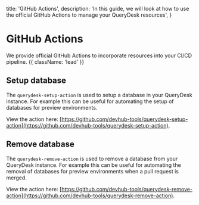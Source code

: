  title: 'GitHub Actions',
  description:
    'In this guide, we will look at how to use the official GitHub Actions to manage your QueryDesk resources',
}

# GitHub Actions

We provide official GitHub Actions to incorporate resources into your CI/CD pipeline. {{ className: 'lead' }}

## Setup database

The `querydesk-setup-action` is used to setup a database in your QueryDesk instance. For example this can be useful for automating the setup of databases for preview environments.

View the action here: [https://github.com/devhub-tools/querydesk-setup-action](https://github.com/devhub-tools/querydesk-setup-action).

## Remove database

The `querydesk-remove-action` is used to remove a database from your QueryDesk instance. For example this can be useful for automating the removal of databases for preview environments when a pull request is merged.

View the action here: [https://github.com/devhub-tools/querydesk-remove-action](https://github.com/devhub-tools/querydesk-remove-action).

